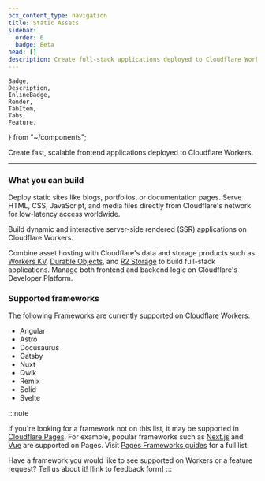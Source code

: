 ```yaml
---
pcx_content_type: navigation
title: Static Assets
sidebar:
  order: 6
  badge: Beta
head: []
description: Create full-stack applications deployed to Cloudflare Workers.
---
```


	Badge,
	Description,
	InlineBadge,
	Render,
	TabItem,
	Tabs,
	Feature,
} from "~/components";

<Description>
	Create fast, scalable frontend applications deployed to Cloudflare Workers.
</Description>

---

### What you can build

<Feature header="Static Websites" href="/workers/frameworks/get-started/#deploying-a-static-site" cta="Deploy a static site">

Deploy static sites like blogs, portfolios, or documentation pages. Serve HTML, CSS, JavaScript, and media files directly from Cloudflare's network for low-latency access worldwide.

</Feature>

<Feature header="Full-stack Applications" href="/workers/frameworks/get-started/#deploying-a-dynamic-site" cta="Deploy a full-stack application">

Build dynamic and interactive server-side rendered (SSR) applications on Cloudflare Workers.

Combine asset hosting with Cloudflare's data and storage products such as [Workers KV](/kv/), [Durable Objects](/durable-objects/), and [R2 Storage](/r2/) to build full-stack applications. Manage both frontend and backend logic on Cloudflare's Developer Platform.

</Feature>

### Supported frameworks

The following Frameworks are currently supported on Cloudflare Workers:

- Angular
- Astro
- Docusaurus
- Gatsby
- Nuxt
- Qwik
- Remix
- Solid
- Svelte

:::note

If you're looking for a framework not on this list, it may be supported in [Cloudflare Pages](/pages/). For example, popular frameworks such as [Next.js](/pages/framework-guides/nextjs/) and [Vue](/pages/framework-guides/deploy-a-vue-site/) are supported on Pages. Visit [Pages Frameworks guides](/pages/framework-guides/) for a full list.

Have a framework you would like to see supported on Workers or a feature request? Tell us about it! [link to feedback form]
:::
